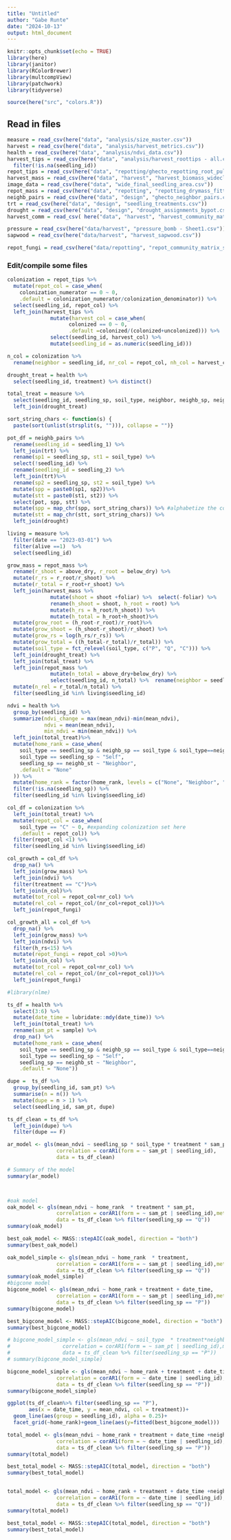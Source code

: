 ```yaml
---
title: "Untitled"
author: "Gabe Runte"
date: "2024-10-13"
output: html_document
---
```


```r
knitr::opts_chunk$set(echo = TRUE)
library(here)
library(janitor)
library(RColorBrewer)
library(multcompView)
library(patchwork)
library(tidyverse)

source(here("src", "colors.R"))
```

## Read in files
```r
measure = read_csv(here("data", "analysis/size_master.csv"))
harvest = read_csv(here("data", "analysis/harvest_metrics.csv")) 
health = read_csv(here("data", "analysis/ndvi_data.csv"))
harvest_tips = read_csv(here("data", "analysis/harvest_roottips - all.csv")) %>% 
  filter(!is.na(seedling_id))
repot_tips = read_csv(here("data", "repotting/ghecto_repotting_root_pulling_data.csv"))
harvest_mass = read_csv(here("data", "harvest", "harvest_biomass_wideclean.csv"))
image_data = read_csv(here("data", "wide_final_seedling_area.csv"))
repot_mass = read_csv(here("data", "repotting", "repotting_drymass_fitted.csv"))
neighb_pairs = read_csv(here("data", "design", "ghecto_neighbor_pairs.csv"))
trt = read_csv(here("data", "design", "seedling_treatments.csv"))
drought = read_csv(here("data", "design", "drought_assignments_bypot.csv")) %>% select(1,3)
harvest_comm = read_csv( here("data", "harvest", "harvest_community_matrix_scaled.csv"))

pressure = read_csv(here("data/harvest", "pressure_bomb - Sheet1.csv")) %>% select(1:4) %>%  mutate(time = tolower(time))
sapwood = read_csv(here("data/harvest", "harvest_sapwood.csv"))

repot_fungi = read_csv(here("data/repotting", "repot_community_matrix_scaled.csv"))
```

### Edit/compile some files
```r
colonization = repot_tips %>% 
  mutate(repot_col = case_when(
    colonization_numerator == 0 ~ 0,
    .default = colonization_numerator/colonization_denominator)) %>% 
  select(seedling_id, repot_col) %>% 
  left_join(harvest_tips %>% 
              mutate(harvest_col = case_when(
                    colonized == 0 ~ 0,
                    .default =colonized/(colonized+uncolonized))) %>% 
              select(seedling_id, harvest_col) %>% 
              mutate(seedling_id = as.numeric(seedling_id)))

n_col = colonization %>% 
  rename(neighbor = seedling_id, nr_col = repot_col, nh_col = harvest_col) 

drought_treat = health %>% 
  select(seedling_id, treatment) %>% distinct()

total_treat = measure %>% 
  select(seedling_id, seedling_sp, soil_type, neighbor, neighb_sp, neighb_st, pot) %>% distinct() %>% drop_na() %>% 
  left_join(drought_treat)

sort_string_chars <- function(s) {
  paste(sort(unlist(strsplit(s, ""))), collapse = "")}

pot_df = neighb_pairs %>% 
  rename(seedling_id = seedling_1) %>% 
  left_join(trt) %>% 
  rename(sp1 = seedling_sp, st1 = soil_type) %>% 
  select(!seedling_id) %>% 
  rename(seedling_id = seedling_2) %>% 
  left_join(trt)%>% 
  rename(sp2 = seedling_sp, st2 = soil_type) %>% 
  mutate(spp = paste0(sp1, sp2))%>% 
  mutate(stt = paste0(st1, st2)) %>% 
  select(pot, spp, stt) %>% 
  mutate(spp = map_chr(spp, sort_string_chars)) %>% #alphabetize the combo to minimize different uniques
  mutate(stt = map_chr(stt, sort_string_chars)) %>% 
  left_join(drought)

living = measure %>% 
  filter(date == "2023-03-01") %>% 
  filter(alive ==1)  %>% 
  select(seedling_id)

grow_mass = repot_mass %>% 
  rename(r_shoot = above_dry, r_root = below_dry) %>% 
  mutate(r_rs = r_root/r_shoot) %>%
  mutate(r_total = r_root+r_shoot) %>%
  left_join(harvest_mass %>% 
              mutate(shoot = shoot +foliar) %>%  select(-foliar) %>% 
              rename(h_shoot = shoot, h_root = root) %>% 
              mutate(h_rs = h_root/h_shoot)) %>%
              mutate(h_total = h_root+h_shoot)%>% 
  mutate(grow_root = (h_root-r_root)/r_root)%>% 
  mutate(grow_shoot = (h_shoot-r_shoot)/r_shoot) %>% 
  mutate(grow_rs = log(h_rs/r_rs)) %>% 
  mutate(grow_total = ((h_total-r_total)/r_total)) %>%
  mutate(soil_type = fct_relevel(soil_type, c("P", "Q", "C"))) %>% 
  left_join(drought_treat) %>% 
  left_join(total_treat) %>% 
  left_join(repot_mass %>% 
              mutate(n_total = above_dry+below_dry) %>% 
              select(seedling_id, n_total) %>%  rename(neighbor = seedling_id)) %>% 
  mutate(n_rel = r_total/n_total) %>% 
  filter(seedling_id %in% living$seedling_id)

ndvi = health %>% 
  group_by(seedling_id) %>% 
  summarize(ndvi_change = max(mean_ndvi)-min(mean_ndvi),
            ndvi = mean(mean_ndvi), 
            min_ndvi = min(mean_ndvi)) %>% 
  left_join(total_treat)%>% 
  mutate(home_rank = case_when(
    soil_type == seedling_sp & neighb_sp == soil_type & soil_type==neighb_st ~ "Both",
    soil_type == seedling_sp ~ "Self",
    seedling_sp == neighb_st ~ "Neighbor",
    .default = "None"
  )) %>% 
  mutate(home_rank = factor(home_rank, levels = c("None", "Neighbor", "Self", "Both"))) %>% 
  filter(!is.na(seedling_sp)) %>% 
  filter(seedling_id %in% living$seedling_id)
```

```r
col_df = colonization %>% 
  left_join(total_treat) %>% 
  mutate(repot_col = case_when(
    soil_type == "C" ~ 0, #expanding colonization set here 
    .default = repot_col)) %>% 
  filter(repot_col <1) %>% 
  filter(seedling_id %in% living$seedling_id)

col_growth = col_df %>% 
  drop_na() %>% 
  left_join(grow_mass) %>% 
  left_join(ndvi) %>% 
  filter(treatment == "C")%>% 
  left_join(n_col)%>% 
  mutate(tot_rcol = repot_col+nr_col) %>% 
  mutate(rel_col = repot_col/(nr_col+repot_col))%>% 
  left_join(repot_fungi)

col_growth_all = col_df %>% 
  drop_na() %>% 
  left_join(grow_mass) %>% 
  left_join(ndvi) %>% 
  filter(h_rs<15) %>% 
  mutate(repot_fungi = repot_col >0)%>% 
  left_join(n_col) %>% 
  mutate(tot_rcol = repot_col+nr_col) %>% 
  mutate(rel_col = repot_col/(nr_col+repot_col))%>% 
  left_join(repot_fungi)
```


```r
#library(nlme)

ts_df = health %>% 
  select(3:6) %>% 
  mutate(date_time = lubridate::mdy(date_time)) %>% 
  left_join(total_treat) %>% 
  rename(sam_pt = sample) %>% 
  drop_na() %>% 
  mutate(home_rank = case_when(
    soil_type == seedling_sp & neighb_sp == soil_type & soil_type==neighb_st ~ "Both",
    soil_type == seedling_sp ~ "Self",
    seedling_sp == neighb_st ~ "Neighbor",
    .default = "None"))

dupe =  ts_df %>% 
  group_by(seedling_id, sam_pt) %>% 
  summarise(n = n()) %>% 
  mutate(dupe = n > 1) %>% 
  select(seedling_id, sam_pt, dupe)

ts_df_clean = ts_df %>% 
  left_join(dupe) %>% 
  filter(dupe == F)

ar_model <- gls(mean_ndvi ~ seedling_sp * soil_type * treatment * sam_pt, 
                correlation = corAR1(form = ~ sam_pt | seedling_id), 
                data = ts_df_clean)

# Summary of the model
summary(ar_model)



#oak model
oak_model <- gls(mean_ndvi ~ home_rank  * treatment * sam_pt, 
                correlation = corAR1(form = ~ sam_pt | seedling_id),method = "ML", 
                data = ts_df_clean %>% filter(seedling_sp == "Q"))
summary(oak_model)

best_oak_model <- MASS::stepAIC(oak_model, direction = "both")
summary(best_oak_model)

oak_model_simple <- gls(mean_ndvi ~ home_rank  * treatment, 
                correlation = corAR1(form = ~ sam_pt | seedling_id),method = "ML", 
                data = ts_df_clean %>% filter(seedling_sp == "Q"))
summary(oak_model_simple)
#bigcone model
bigcone_model <- gls(mean_ndvi ~ home_rank + treatment + date_time, 
                correlation = corAR1(form = ~ sam_pt | seedling_id),method = "ML", 
                data = ts_df_clean %>% filter(seedling_sp == "P"))
summary(bigcone_model)

best_bigcone_model <- MASS::stepAIC(bigcone_model, direction = "both")
summary(best_bigcone_model)

# bigcone_model_simple <- gls(mean_ndvi ~ soil_type  * treatment*neighb_st, 
#                 correlation = corAR1(form = ~ sam_pt | seedling_id),method = "ML", 
#                 data = ts_df_clean %>% filter(seedling_sp == "P"))
# summary(bigcone_model_simple)

bigcone_model_simple <- gls(mean_ndvi ~ home_rank + treatment + date_time + date_time:treatment, 
                correlation = corAR1(form = ~ date_time | seedling_id),method = "ML", 
                data = ts_df_clean %>% filter(seedling_sp == "P"))
summary(bigcone_model_simple)

ggplot(ts_df_clean%>% filter(seedling_sp == "P"), 
       aes(x = date_time, y = mean_ndvi, col = treatment))+
  geom_line(aes(group = seedling_id), alpha = 0.25)+
  facet_grid(~home_rank)+geom_line(aes(y=fitted(best_bigcone_model)))


```



```r
total_model <- gls(mean_ndvi ~ home_rank + treatment + date_time +neighb_sp , 
                correlation = corAR1(form = ~ date_time | seedling_id),method = "ML", 
                data = ts_df_clean %>% filter(seedling_sp == "P"))
summary(total_model)

best_total_model <- MASS::stepAIC(total_model, direction = "both")
summary(best_total_model)


total_model <- gls(mean_ndvi ~ home_rank + treatment + date_time +neighb_sp , 
                correlation = corAR1(form = ~ date_time | seedling_id),method = "ML", 
                data = ts_df_clean %>% filter(seedling_sp == "Q"))
summary(total_model)

best_total_model <- MASS::stepAIC(total_model, direction = "both")
summary(best_total_model)
```




